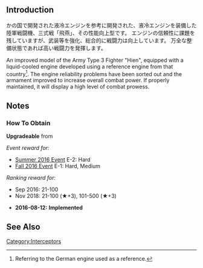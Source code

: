 {{EquipmentInfo|185}}

==Introduction==
かの国で開発された液冷エンジンを参考に開発された、液冷エンジンを装備した陸軍戦闘機、三式戦「飛燕」、その性能向上型です。
エンジンの信頼性に課題を残していますが、武装等を強化、総合的に戦闘力は向上しています。
万全な整備状態であれば高い戦闘力を発揮します。

An improved model of the Army Type 3 Fighter "Hien", equipped with a liquid-cooled engine developed using a reference engine from that country<ref>Referring to the German engine used as a reference.</ref>.
The engine reliability problems have been sorted out and the armament improved to increase overall combat power.
If properly maintained, it will display a high level of combat prowess.

==Notes==
<div class="mw-collapsible"><h3>How To Obtain</h3>
<div class="mw-collapsible-content">
'''Upgradeable''' from {{Equipment/Link|Type 3 Fighter Hien}}

''Event reward for:''
* [[Summer 2016 Event]] E-2: Hard
* [[Fall 2016 Event]] E-1: Hard, Medium

''Ranking reward for:''
* Sep 2016: 21-100
* Nov 2018: 21-100 (★+3), 101-500 (★+3)

</div></div>


<div class="mw-collapsible><h3>Updates History</h3>
<div class="mw-collapsible-content>
* '''2016-08-12:''' '''Implemented'''
</div></div>

==See Also==

{{Equipmentlist}}
[[Category:Interceptors]]